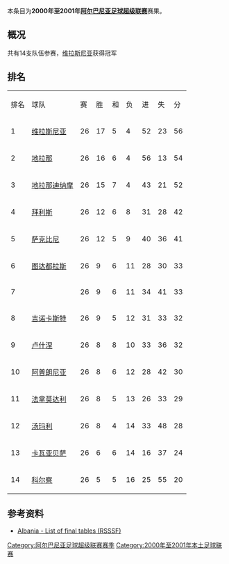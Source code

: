 {{Infobox football league season
| competition                = [[阿尔巴尼亚足球超级联赛|阿尔巴尼亚足球超级联赛]]
| season                     = 2000年–2001年
| winners                    = [[维拉斯尼亚足球俱乐部|维拉斯尼亚]]
| prevseason                 = [[1999年至2000年阿尔巴尼亚足球超级联赛|1999–00年]]
| nextseason                 = [[2001年至2002年阿尔巴尼亚足球超级联赛|2001–02年]]
}}
本条目为'''2000年至2001年[[阿尔巴尼亚足球超级联赛|阿尔巴尼亚足球超级联赛]]'''赛果。

==概况==
共有14支队伍参赛，[[维拉斯尼亚足球俱乐部|维拉斯尼亚]]获得冠军

==排名==
{| class="wikitable" style="text-align: center;"
|排名||球队||赛||胜||和||负||进||失||分
|-
|1||[[維拉斯尼亞足球會|维拉斯尼亚]]||26||17||5||4||52||23||56
|-
|2||[[地拉拿足球會|地拉那]]||26||16||6||4||56||13||54
|-
|3||[[地拉那戴拿模體育會|地拉那迪纳摩]]||26||15||7||4||43||21||52
|-
|4||[[拜利斯體育會|拜利斯]]||26||12||6||8||31||28||42
|-
|5||[[萨克比尼|萨克比尼]]||26||12||5||9||40||36||41
|-
|6||[[圖達杜利斯體育會|图达都拉斯]]||26||9||6||11||28||30||33
|-
|7||{{link-sq|KF盟約|KF Besëlidhja|盟約}}||26||9||6||11||34||41||33
|-
|8||[[吉諾卡斯特足球俱樂部|吉诺卡斯特]]||26||9||5||12||31||33||32
|-
|9||[[盧斯嘉足球會|卢什涅]]||26||8||8||10||33||36||32
|-
|10||[[阿普朗尼亞足球會|阿普朗尼亚]]||26||8||6||12||28||42||30
|-
|11||[[法拿莫達利體育會|法拿莫达利]]||26||8||5||13||26||33||29
|-
|12||[[湯瑪利足球會|汤玛利]]||26||8||4||14||33||48||28
|-
|13||[[比沙卡華積體育會|卡瓦亚贝萨]]||26||6||6||14||16||37||24
|-
|14||[[科爾察史簡達堡足球會|科尔察]]||26||5||5||16||25||55||20
|}

==参考资料==
*[http://www.giovanniarmillotta.it/albania/calcio/albaa01.html Albania - List of final tables (RSSSF)]{{Wayback|url=http://www.giovanniarmillotta.it/albania/calcio/albaa01.html |date=20150924022420 }}

{{Albanian Superliga Seasons}}

[[Category:阿尔巴尼亚足球超级联赛赛季|Category:阿尔巴尼亚足球超级联赛赛季]]
[[Category:2000年至2001年本土足球联赛|Category:2000年至2001年本土足球联赛]]